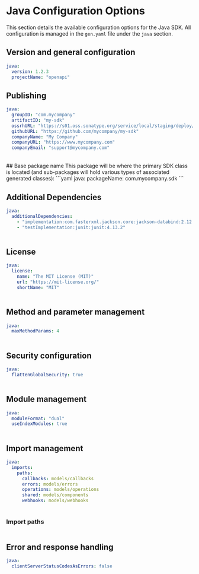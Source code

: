 
# Java Configuration Options

This section details the available configuration options for the Java SDK. All configuration is managed in the `gen.yaml` file under the `java` section.

## Version and general configuration

```yml
java:
  version: 1.2.3
  projectName: "openapi"
```

<Table
  data={[
    {
      name: "version",
      required: "true",
      default: "0.0.1",
      description: "The current version of the SDK.",
    },
    {
      name: "projectName",
      required: "true",
      default: "openapi",
      description:
        "Assigns Gradle `rootProject.name`, which names the Gradle build. See [Gradle Naming](https://docs.gradle.org/current/userguide/multi_project_builds.html#naming_recommendations).",
    },
  ]}
  columns={[
    { key: "name", header: "Name" },
    { key: "required", header: "Required" },
    { key: "default", header: "Default Value" },
    { key: "description", header: "Description" },
  ]}
/>

## Publishing

```yml
java:
  groupID: "com.mycompany"
  artifactID: "my-sdk"
  ossrhURL: "https://s01.oss.sonatype.org/service/local/staging/deploy/maven2/"
  githubURL: "https://github.com/mycompany/my-sdk"
  companyName: "My Company"
  companyURL: "https://www.mycompany.com"
  companyEmail: "support@mycompany.com"
```

<Table
  data={[
    {
      name: "groupID",
      required: "true",
      default: "org.openapis",
      description:
        "The group ID used for namespacing the package. Typically the reversed domain of an organization.",
    },
    {
      name: "artifactID",
      required: "true",
      default: "openapi",
      description:
        "The artifact ID used for namespacing the package, usually the name of the project.",
    },
    {
      name: "ossrhURL",
      required: "false",
      default: "N/A",
      description:
        "The URL of the staging repository to publish the SDK artifact to.",
    },
    {
      name: "githubURL",
      required: "for publishing",
      default: "github.com/owner/repo",
      description:
        "The GitHub URL where the artifact is hosted. Sets metadata required by Maven.",
    },
    {
      name: "companyName",
      required: "for publishing",
      default: "My Company",
      description: "The name of your company. Sets metadata required by Maven.",
    },
    {
      name: "companyURL",
      required: "for publishing",
      default: "www.mycompany.com",
      description:
        "Your company's homepage URL. Sets metadata required by Maven.",
    },
    {
      name: "companyEmail",
      required: "for publishing",
      default: "info@mycompany.com",
      description:
        "A support email address for your company. Sets metadata required by Maven.",
    },
  ]}
  columns={[
    { key: "name", header: "Name" },
    { key: "required", header: "Required" },
    { key: "default", header: "Default Value" },
    { key: "description", header: "Description" },
  ]}
/>
## Base package name
This package will be where the primary SDK class is located (and sub-packages will hold various types of associated generated classes):
```yaml
java:
  packageName: com.mycompany.sdk
```

## Additional Dependencies

```yml
java:
  additionalDependencies:
    - "implementation:com.fasterxml.jackson.core:jackson-databind:2.12.3"
    - "testImplementation:junit:junit:4.13.2"
```

<Table
  data={[
    {
      name: "additionalDependencies",
      required: "false",
      default: "[]",
      description:
        "Adds additional dependencies to include in `build.gradle`. Format: `scope:groupId:artifactId:version`.",
    },
    {
      name: "additionalPlugins",
      required: "false",
      default: "[]",
      description:
        'Adds additional plugins to include in `build.gradle`. Format: `id("plugin.id") version "x.x.x"`.',
    },
  ]}
  columns={[
    { key: "name", header: "Name" },
    { key: "required", header: "Required" },
    { key: "default", header: "Default Value" },
    { key: "description", header: "Description" },
  ]}
/>

## License

```yml
java:
  license:
    name: "The MIT License (MIT)"
    url: "https://mit-license.org/"
    shortName: "MIT"
```

<Table
  data={[
    {
      name: "license",
      required: "false",
      default: "MIT License",
      description:
        "License information. Defaults to the MIT license if not provided.",
    },
  ]}
  columns={[
    { key: "name", header: "Name" },
    { key: "required", header: "Required" },
    { key: "default", header: "Default Value" },
    { key: "description", header: "Description" },
  ]}
/>

## Method and parameter management

```yml
java:
  maxMethodParams: 4
```

<Table
  data={[
    {
      name: "maxMethodParams",
      required: "false",
      default: "4",
      description:
        "Maximum number of parameters before an input object is created. `0` means input objects are always used.",
    },
  ]}
  columns={[
    { key: "name", header: "Name" },
    { key: "required", header: "Required" },
    { key: "default", header: "Default Value" },
    { key: "description", header: "Description" },
  ]}
/>

## Security configuration

```yml
java:
  flattenGlobalSecurity: true
```

<Table
  data={[
    {
      property: "flattenGlobalSecurity",
      description:
        "Enables inline security credentials during SDK instantiation. **Recommended: `true`**",
      type: "boolean",
      default: "true",
    },
  ]}
  columns={[
    { key: "property", header: "Property" },
    { key: "description", header: "Description" },
    { key: "type", header: "Type" },
    { key: "default", header: "Default" },
  ]}
/>

## Module management

```yml
java:
  moduleFormat: "dual"
  useIndexModules: true
```

<Table
  data={[
    {
      name: "useIndexModules",
      required: "false",
      default: "true",
      description: "Determines if index modules are generated.",
    },
    {
      name: "moduleFormat",
      required: "false",
      default: "commonjs",
      description:
        "Sets the module format to use when compiling the SDK (`commonjs`, `esm`, or `dual`).",
    },
  ]}
  columns={[
    { key: "name", header: "Name" },
    { key: "required", header: "Required" },
    { key: "default", header: "Default Value" },
    { key: "description", header: "Description" },
  ]}
/>

## Import management

```yml
java:
  imports:
    paths:
      callbacks: models/callbacks
      errors: models/errors
      operations: models/operations
      shared: models/components
      webhooks: models/webhooks
```

<Table
  data={[
    {
      field: "paths",
      required: "false",
      default: "{}",
      description:
        "Customizes where different parts of the SDK (e.g., callbacks, errors, and operations) will be imported from.",
    },
  ]}
  columns={[
    { key: "field", header: "Field" },
    { key: "required", header: "Required" },
    { key: "default", header: "Default Value" },
    { key: "description", header: "Description" },
  ]}
/>

### Import paths

<Table
  data={[
    {
      component: "callbacks",
      default: "models/callbacks",
      description: "The directory where callback models will be imported from.",
    },
    {
      component: "errors",
      default: "models/errors",
      description: "The directory where error models will be imported from.",
    },
    {
      component: "operations",
      default: "models/operations",
      description:
        "The directory where operation models (i.e., API endpoints) will be imported from.",
    },
    {
      component: "shared",
      default: "models/components",
      description:
        "The directory for shared components, such as reusable schemas and data models, imported from the OpenAPI spec.",
    },
    {
      component: "webhooks",
      default: "models/webhooks",
      description:
        "The directory for webhook models, if your SDK includes support for webhooks.",
    },
  ]}
  columns={[
    { key: "component", header: "Component" },
    { key: "default", header: "Default Value" },
    { key: "description", header: "Description" },
  ]}
/>

## Error and response handling

```yml
java:
  clientServerStatusCodesAsErrors: false
```

<Table
  data={[
    {
      name: "clientServerStatusCodesAsErrors",
      required: "false",
      default: "true",
      description:
        "Whether to treat 4xx and 5xx status codes as errors. Options: `true` or `false`.",
    },
  ]}
  columns={[
    { key: "name", header: "Name" },
    { key: "required", header: "Required" },
    { key: "default", header: "Default Value" },
    { key: "description", header: "Description" },
  ]}
/>
